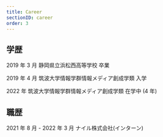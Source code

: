 ```yaml
---
title: Career
sectionID: career
order: 3
---
```


## 学歴

2019 年 3 月 静岡県立浜松西高等学校 卒業

2019 年 4 月 筑波大学情報学群情報メディア創成学類 入学

2022 年 筑波大学情報学群情報メディア創成学類 在学中 (4 年)

## 職歴

2021 年 8 月 - 2022 年 3 月 ナイル株式会社(インターン)

